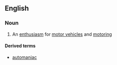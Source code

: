 ==English==

===Noun===
{{en-noun|-}}

# {{context|US|lang=en}} An [[enthusiasm]] for [[motor vehicle]]s and [[motoring]]

====Derived terms====
* [[automaniac]]